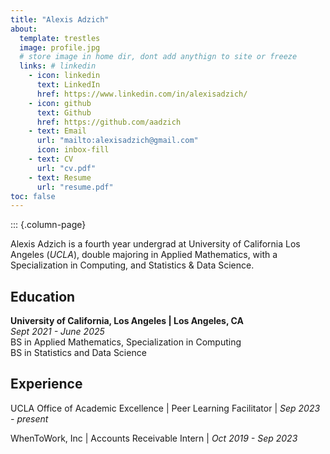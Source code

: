 ```yaml
---
title: "Alexis Adzich"
about:
  template: trestles
  image: profile.jpg
  # store image in home dir, dont add anythign to site or freeze
  links: # linkedin
    - icon: linkedin
      text: LinkedIn
      href: https://www.linkedin.com/in/alexisadzich/
    - icon: github
      text: Github
      href: https://github.com/aadzich
    - text: Email
      url: "mailto:alexisadzich@gmail.com"
      icon: inbox-fill
    - text: CV
      url: "cv.pdf"
    - text: Resume
      url: "resume.pdf"
toc: false
---
```


::: {.column-page}

Alexis Adzich is a fourth year undergrad at University of California Los Angeles (*UCLA*), double majoring in Applied Mathematics, with a Specialization in Computing, and Statistics & Data Science.




## Education

**University of California, Los Angeles | Los Angeles, CA**    
*Sept 2021 - June 2025*  
BS in Applied Mathematics, Specialization in Computing  
BS in Statistics and Data Science
<p>

## Experience

UCLA Office of Academic Excellence | Peer Learning Facilitator | *Sep 2023 - present*

WhenToWork, Inc | Accounts Receivable Intern | *Oct 2019 - Sep 2023*